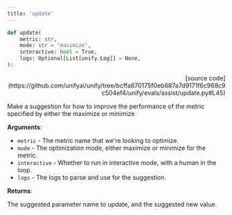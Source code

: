 ```yaml
---
title: 'update'
---
```


```python
def update(
    metric: str,
    mode: str = "maximize",
    interactive: bool = True,
    logs: Optional[List[unify.Log]] = None,
):
```

<p align="right">[source code](https://github.com/unifyai/unify/tree/bcffa670175f0eb687a7d9171f6c968c9c504ef4/unify/evals/assist/update.py#L45)</p>

Make a suggestion for how to improve the performance of the metric specified by
either the maximize or minimize

**Arguments**:

- `metric` - The metric name that we're looking to optimize.
- `mode` - The optimization mode, either maximize or minimize for the metric.
- `interactive` - Whether to run in interactive mode, with a human in the loop.
- `logs` - The logs to parse and use for the suggestion.



**Returns**:

The suggested parameter name to update, and the suggested new value.